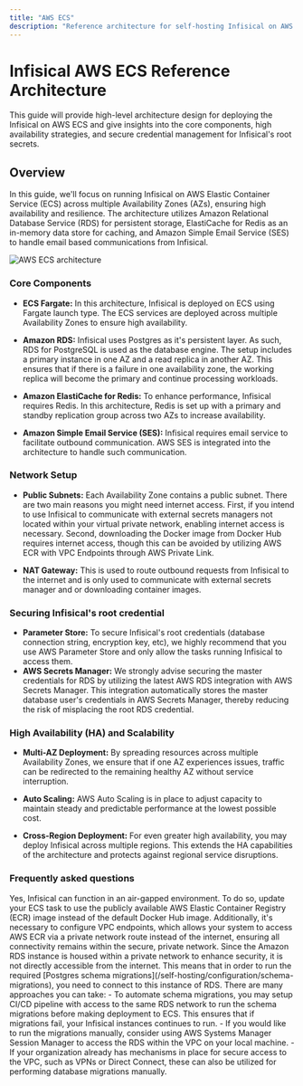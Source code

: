 ```yaml
---
title: "AWS ECS"
description: "Reference architecture for self-hosting Infisical on AWS ECS"
---
```


# Infisical AWS ECS Reference Architecture 

This guide will provide high-level architecture design for deploying the Infisical on AWS ECS and give insights into the core components, high availability strategies, and secure credential management for Infisical's root secrets. 

## Overview

In this guide, we'll focus on running Infisical on AWS Elastic Container Service (ECS) across multiple Availability Zones (AZs), ensuring high availability and resilience. 
The architecture utilizes Amazon Relational Database Service (RDS) for persistent storage, ElastiCache for Redis as an in-memory data store for caching, and Amazon Simple Email Service (SES) to handle email based communications from Infisical.


![AWS ECS architecture](/images/self-hosting/reference-architectures/Infisical-AWS-ECS-architecture.jpeg)

### Core Components

- **ECS Fargate:** In this architecture, Infisical is deployed on ECS using Fargate launch type. The ECS services are deployed across multiple Availability Zones to ensure high availability.

- **Amazon RDS:** Infisical uses Postgres as it's persistent layer. As such, RDS for PostgreSQL is used as the database engine. The setup includes a primary instance in one AZ and a read replica in another AZ. 
This ensures that if there is a failure in one availability zone, the working replica will become the primary and continue  processing workloads.

- **Amazon ElastiCache for Redis:** To enhance performance, Infisical requires Redis. In this architecture, Redis is set up with a primary and standby replication group across two AZs to increase availability.

- **Amazon Simple Email Service (SES):** Infisical requires email service to facilitate outbound communication. AWS SES is integrated into the architecture to handle such communication.

### Network Setup

- **Public Subnets:** Each Availability Zone contains a public subnet. There are two main reasons you might need internet access. First, if you intend to use Infisical to communicate with external secrets managers not located within your virtual private network, enabling internet access is necessary. Second, downloading the Docker image from Docker Hub requires internet access, though this can be avoided by utilizing AWS ECR with VPC Endpoints through AWS Private Link.

- **NAT Gateway:** This is used to route outbound requests from Infisical to the internet and is only used to communicate with external secrets manager and or downloading container images.

### Securing Infisical's root credential

- **Parameter Store:** To secure Infisical's root credentials (database connection string, encryption key, etc), we highly recommend that you use AWS Parameter Store and only allow the tasks running Infisical to access them.
- **AWS Secrets Manager:** We strongly advise securing the master credentials for RDS by utilizing the latest AWS RDS integration with AWS Secrets Manager. This integration automatically stores the master database user's credentials in AWS Secrets Manager, thereby reducing the risk of misplacing the root RDS credential.

### High Availability (HA) and Scalability

- **Multi-AZ Deployment:** By spreading resources across multiple Availability Zones, we ensure that if one AZ experiences issues, traffic can be redirected to the remaining healthy AZ without service interruption.

- **Auto Scaling:** AWS Auto Scaling is in place to adjust capacity to maintain steady and predictable performance at the lowest possible cost.

- **Cross-Region Deployment:** For even greater high availability, you may deploy Infisical across multiple regions. This extends the HA capabilities of the architecture and protects against regional service disruptions.


### Frequently asked questions
<Accordion title="Can Infisical run in an air-gapped environment without any internet access?" defaultOpen >
    Yes, Infisical can function in an air-gapped environment. To do so, update your ECS task to use the publicly available AWS Elastic Container Registry (ECR) image instead of the default Docker Hub image. Additionally, it's necessary to configure VPC endpoints, which allows your system to access AWS ECR via a private network route instead of the internet, ensuring all connectivity remains within the secure, private network.
</Accordion>
<Accordion title="Since RDS is in a private subnet, how do run the Postgres schema migrations?">
    Since the Amazon RDS instance is housed within a private network to enhance security, it is not directly accessible from the internet. This means that in order to run the required [Postgres schema migrations](/self-hosting/configuration/schema-migrations), you need to connect to this instance of RDS. There are many approaches you can take: 
    - To automate schema migrations, you may setup CI/CD pipeline with access to the same RDS network to run the schema migrations before making deployment to ECS. This ensures that if migrations fail, your Infisical instances continues to run. 
    - If you would like to run the migrations manually, consider using AWS Systems Manager Session Manager to access the RDS within the VPC on your local machine. 
    - If your organization already has mechanisms in place for secure access to the VPC, such as VPNs or Direct Connect, these can also be utilized for performing database migrations manually.
</Accordion>